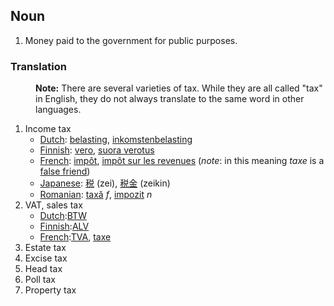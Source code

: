 ==Noun==

#Money paid to the government for public purposes.

===Translation===

:'''Note:''' There are several varieties of tax.  While they are all called "tax" in English, they do not always translate to the same word in other languages.

#Income tax
#*[[Dutch]]: [[belasting]], [[inkomstenbelasting]]
#*[[Finnish]]: [[vero]], [[suora verotus]]
#*[[French]]: [[impôt]], [[impôt sur les revenues]] (''note'': in this meaning ''taxe'' is a [[false friend]])
#*[[Japanese]]: [[税]] (zei), [[税金]] (zeikin)
#*[[Romanian]]: [[taxă]] ''f'', [[impozit]] ''n''
#VAT, sales tax
#*[[Dutch]]:[[BTW]]
#*[[Finnish]]:[[ALV]]
#*[[French]]:[[TVA]], [[taxe]]
#Estate tax
#Excise tax
#Head tax
#Poll tax
#Property tax